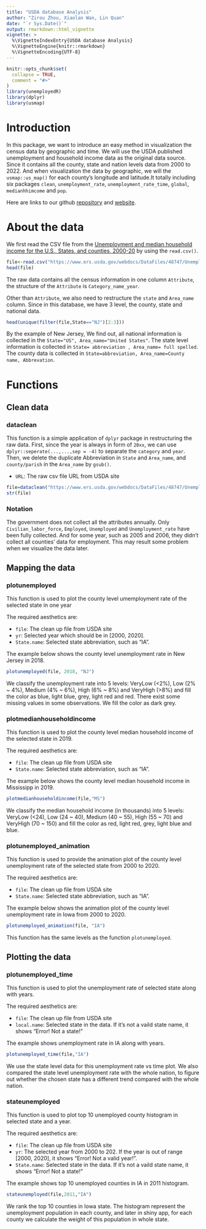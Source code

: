 ```yaml
---
title: "USDA database Analysis"
author: "Zirou Zhou, Xiaolan Wan, Lin Quan"
date: "`r Sys.Date()`"
output: rmarkdown::html_vignette
vignette: >
  %\VignetteIndexEntry{USDA database Analysis}
  %\VignetteEngine{knitr::rmarkdown}
  %\VignetteEncoding{UTF-8}
---
```


```r
knitr::opts_chunk$set(
  collapse = TRUE,
  comment = "#>"
)
library(unemployedR)
library(dplyr)
library(usmap)
```

# Introduction

In this package, we want to introduce an easy method in visualization the census data by geographic and time. We will use the USDA published unemployment and household income data as the original data source. Since it contains all the county, state and nation levels data from 2000 to 2022. And when visualization the data by geographic, we will the `usmap::us_map()` for each county's longitude and latitude.It totally including six packages `clean`, `unemployment_rate`, `unemployment_rate_time`, `global`, `medianhhimcome` and `pop`.

Here are links to our github [repository](https://github.com/zzhou93/unemployedR) and [website](https://zzhou93.github.io/unemployedR).

# About the data

We first read the CSV file from the [Unemployment and median household income for the U.S., States, and counties, 2000-20](https://www.ers.usda.gov/webdocs/DataFiles/48747/Unemployment.csv) by using the `read.csv()`.

```r
file<-read.csv("https://www.ers.usda.gov/webdocs/DataFiles/48747/Unemployment.csv")
head(file)
```

The raw data contains all the census information in one column `Attribute`, the structure of the `Attribute` is `Category_name_year`. 

Other than `Attribute`, we also need to restructure the `state` and `Area_name` column. Since in this database, we have 3 level, the county, state and national data.

```r
head(unique(filter(file,State=="NJ")[2:3]))
```

By the example of New Jersey, We find out, all national information is collected in the `State="US", Area_name="United States"`. The state level information is collected in `State= abbreviation , Area_name= full spelled`. The county data is collected in `State=abbreviation, Area_name=County name, Abbrevation`.

# Functions

## Clean data

### dataclean

This function is a simple application of `dplyr` package in restructuring the raw data. First, since the year is always in form of `20xx`, we can use `dplyr::seperate(...,...,sep = -4)` to separate the `category` and `year`. Then, we delete the duplicate Abbreviation in `State` and `Area_name`, and `county/parish` in the `Area_name` by `gsub()`.

- `URL`: The raw csv file URL from USDA site

```r
file=dataclean("https://www.ers.usda.gov/webdocs/DataFiles/48747/Unemployment.csv")
str(file)
```

### Notation

The government does not collect all the attributes annually. Only `Civilian_labor_force`, `Employed`, `Unemployed` and `Unemployment_rate` have been fully collected. And for some year, such as 2005 and 2006, they didn't collect all counties' data for employment. This may result some problem when we visualize the data later.

## Mapping the data

### plotunemployed

This function is used to plot the county level umemployment rate of the selected state in one year

The required aesthetics are:
  
- `file`: The clean up file from USDA site
- `yr`: Selected year which should be in [2000, 2020]. 
- `State.name`: Selected state abbreviation, such as "IA".

The example below shows the county level unemployment rate in New Jersey in 2018. 

```r
plotunemployed(file, 2018, "NJ")
```

We classify the unemployment rate into 5 levels: VeryLow (<2%), Low (2% ~ 4%), Medium (4% ~ 6%), High (6% ~ 8%) and VeryHigh (>8%) and fill the color as blue, light blue, grey, light red and red. There exist some missing values in some observations. We fill the color as dark grey. 


### plotmedianhouseholdincome

This function is used to plot the county level median household income of the selected state in 2019. 

The required aesthetics are:
  
- `file`: The clean up file from USDA site
- `State.name`: Selected state abbreviation, such as "IA".

The example below shows the county level median household income in Mississipp in 2019. 

```r
plotmedianhouseholdincome(file,"MS")
```

We classify the median household income (in thousands) into 5 levels: VeryLow (<24), Low (24 ~ 40), Medium (40 ~ 55), High (55 ~ 70) and VeryHigh (70 ~ 150) and fill the color as red, light red, grey, light blue and blue. 


### plotunemployed_animation

This function is used to provide the animation plot of the county level unemployment rate of the selected state from 2000 to 2020. 

The required aesthetics are:
  
- `file`: The clean up file from USDA site
- `State.name`: Selected state abbreviation, such as "IA".

The example below shows the animation plot of the county level unemployment rate in Iowa from 2000 to 2020. 

```r
plotunemployed_animation(file, "IA")
```

This function has the same levels as the function `plotunemployed`. 

## Plotting the data

### plotunemployed_time

This function is used to plot the unemployment rate of selected state along with years.

The required aesthetics are:
  
- `file`: The clean up file from USDA site
- `local.name`: Selected state in the data. If it's not a vaild state name, it shows "Error! Not a state!"

The example shows unemployment rate in IA along with years.

```r
plotunemployed_time(file,"IA")
```

We use the state level data for this unemployment rate vs time plot. We also compared the state level unemployment rate with the whole nation, to figure out whether the chosen state has a different trend compared with the whole nation.

### stateunemployed

This function is used to plot top 10 unemployed county histogram in selected state and a year.

The required aesthetics are:
  
- `file`: The clean up file from USDA site
- `yr`: The selected year from 2000 to 202. If the year is out of range [2000, 2020], it shows "Error! Not a valid year!".
- `State.name`: Selected state in the data. If it's not a vaild state name, it shows "Error! Not a state!"

The example shows top 10 unemployed counties in IA in 2011 histogram.

```r
stateunemployed(file,2011,"IA")
```

We rank the top 10 counties in Iowa state. The histogram represent the unemployment population in each county, and later in shiny app, for each county we calculate the weight of this population in whole state.



